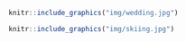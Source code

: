 ```r
knitr::include_graphics("img/wedding.jpg")
```



```r
knitr::include_graphics("img/skiing.jpg")
```



